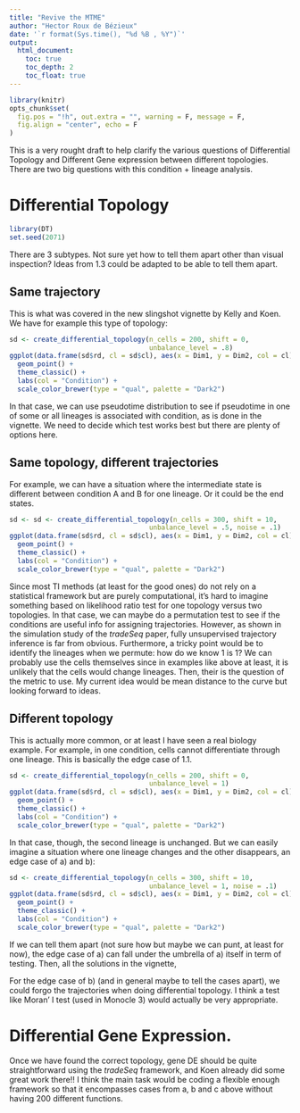 ```yaml
---
title: "Revive the MTME"
author: "Hector Roux de Bézieux"
date: '`r format(Sys.time(), "%d %B , %Y")`'
output:
  html_document:
    toc: true
    toc_depth: 2
    toc_float: true
---
```


```r
library(knitr)
opts_chunk$set(
  fig.pos = "!h", out.extra = "", warning = F, message = F, 
  fig.align = "center", echo = F
)
```

This is a very rought draft to help clarify the various questions of Differential Topology and Different Gene expression between different topologies. There are two big questions with this condition + lineage analysis.

# Differential Topology


```r
library(DT)
set.seed(2071)
```
There are 3 subtypes. Not sure yet how to tell them apart other than visual inspection? 
Ideas from 1.3 could be adapted to be able to tell them apart.

## Same trajectory

This is what was covered in the new slingshot vignette by Kelly and Koen. We have for example this type of topology:

```r
sd <- create_differential_topology(n_cells = 200, shift = 0,
                                   unbalance_level = .8)
ggplot(data.frame(sd$rd, cl = sd$cl), aes(x = Dim1, y = Dim2, col = cl)) +
  geom_point() +
  theme_classic() +
  labs(col = "Condition") +
  scale_color_brewer(type = "qual", palette = "Dark2")
```

In that case, we can use pseudotime distribution to see if pseudotime in one of some or all lineages is associated with condition, as is done in the vignette. We need to decide which test works best but there are plenty of options here.

## Same topology, different trajectories

For example, we can have a situation where the intermediate state is different between condition A and B for one lineage. Or it could be the end states.

```r
sd <- sd <- create_differential_topology(n_cells = 300, shift = 10,
                                   unbalance_level = .5, noise = .1)
ggplot(data.frame(sd$rd, cl = sd$cl), aes(x = Dim1, y = Dim2, col = cl)) +
  geom_point() +
  theme_classic() +
  labs(col = "Condition") +
  scale_color_brewer(type = "qual", palette = "Dark2")
```

Since most TI methods (at least for the good ones) do not rely on a statistical framework but are purely computational, it's hard to imagine something based on likelihood ratio test for one topology versus two topologies. In that case, we can maybe do a permutation test to see if the conditions are useful info for assigning trajectories. However, as shown in the simulation study of the *tradeSeq* paper, fully unsupervised trajectory inference is far from obvious. Furthermore, a tricky point would be to identify the lineages when we permute: how do we know 1 is 1? We can probably use the cells themselves since in examples like above at least, it is unlikely that the cells would change lineages. Then, their is the question of the metric to use. My current idea would be mean distance to the curve but looking forward to ideas.

## Different topology 

This is actually more common, or at least I have seen a real biology example. For example, in one condition, cells cannot differentiate through one lineage. This is basically the edge case of 1.1.

```r
sd <- create_differential_topology(n_cells = 200, shift = 0,
                                   unbalance_level = 1)
ggplot(data.frame(sd$rd, cl = sd$cl), aes(x = Dim1, y = Dim2, col = cl)) +
  geom_point() +
  theme_classic() +
  labs(col = "Condition") +
  scale_color_brewer(type = "qual", palette = "Dark2")
```

In that case, though, the second lineage is unchanged. But we can easily imagine a situation where one lineage changes and the other disappears, an edge case of a) and b):

```r
sd <- create_differential_topology(n_cells = 300, shift = 10,
                                   unbalance_level = 1, noise = .1)
ggplot(data.frame(sd$rd, cl = sd$cl), aes(x = Dim1, y = Dim2, col = cl)) +
  geom_point() +
  theme_classic() +
  labs(col = "Condition") +
  scale_color_brewer(type = "qual", palette = "Dark2")
```

If we can tell them apart (not sure how but maybe we can punt, at least for now), the edge case of a) can fall under the umbrella of a) itself in term of testing. Then, all the solutions in the vignette, 

For the edge case of b) (and in general maybe to tell the cases apart), we could forgo the trajectories when doing differential topology. I think a test like Moran’ I test (used in Monocle 3) would actually be very appropriate.

# Differential Gene Expression.

Once we have found the correct topology, gene DE should be quite straightforward using the *tradeSeq* framework, and Koen already did some great work there!!
I think the main task would be coding a flexible enough framework so that it encompasses cases from a, b and c above without having 200 different functions.
